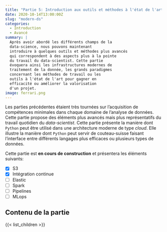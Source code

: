 ```yaml
---
title: "Partie 5: Introduction aux outils et méthodes à l'état de l'art"
date: 2020-10-14T13:00:00Z
slug: "modern-ds"
categories:
  - Introduction
  - Avancé
summary: |
  Après avoir abordé les différents champs de la 
  data-science, nous pouvons maintenant
  introduire à quelques outils et méthodes plus avancés
  qui correspondent à des aspects plus à la pointe
  du travail du data-scientist. Cette partie 
  évoquera ainsi les infrastructures modernes de 
  traitement de la donnée, les grands paradigmes
  concernant les méthodes de travail ou les
  outils à l'état de l'art pour gagner en 
  efficacité ou améliorer la valorisation
  d'un projet.
image: ferrari.png
---
```


Les parties précédentes étaient très tournées sur l'acquisition
de compétences minimales dans chaque domaine de l'analyse de données.
Cette partie propose des éléments plus avancés mais plus représentatifs
du travail quotidien du _data-scientist_. Cette partie 
présente la manière dont `Python` peut être utilisé dans une architecture
moderne de type _cloud_. Elle illustre la manière dont `Python` peut
servir de couteau-suisse faisant l'interface entre différents
langages plus efficaces ou plusieurs types de données. 

Cette partie est __en cours de construction__ et présentera les 
éléments suivants:

- [X] S3
- [X] Intégration continue
- [ ] Elastic
- [ ] Spark
- [ ] Pipelines
- [ ] MLops

## Contenu de la partie

{{< list_children >}}